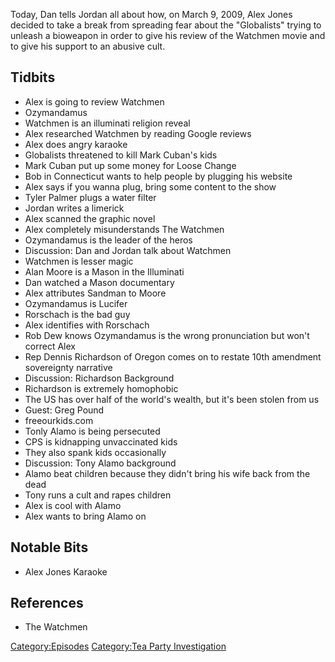 {{DEFAULTSORT:
    #_EPISODE_0210:March 9, 2009
}}{{Episode
    | title           = March 9, 2009
    | caption         = Listen to this episode on [https://knowledgefight.libsyn.com/knowledge-fight-march-9-2009 Libsyn] [https://open.spotify.com/episode/4gLETSLGSFOubS3JNne30N Spotify]
    | episodeNumber   = 210
    | length          = 01:26:45
    | airDate         = September 26, 2018
    | coverageDate    = March 9, 2009
    | episodeType     = [[:Category:Tea Party Investigation|Tea Party Investigation]]
    | appearance      = [[Ozymandamus]], [[Mark Cuban]], [[Tyler Palmer]], [[Alan Moore]], [[Rob Dew]], [[Dinnis Richardson]], [[Greg Pound]], [[Tony Alamo]], [[Diane Bach]]
    | previousEpisode = [[209: Drunk Hotel Interview]]
    | nextEpisode     = [[211: March 10, 2009]]
}}

{{Stub}}

Today, Dan tells Jordan all about how, on March 9, 2009, Alex Jones decided to take a break from spreading fear about the "Globalists" trying to unleash a bioweapon in order to give his review of the Watchmen movie and to give his support to an abusive cult.

==Tidbits==

*Alex is going to review Watchmen
*Ozymandamus
*Watchmen is an illuminati religion reveal
*Alex researched Watchmen by reading Google reviews
*Alex does angry karaoke
*Globalists threatened to kill Mark Cuban's kids
*Mark Cuban put up some money for Loose Change
*Bob in Connecticut wants to help people by plugging his website
*Alex says if you wanna plug, bring some content to the show
*Tyler Palmer plugs a water filter
*Jordan writes a limerick
*Alex scanned the graphic novel
*Alex completely misunderstands The Watchmen
*Ozymandamus is the leader of the heros
*Discussion: Dan and Jordan talk about Watchmen
*Watchmen is lesser magic
*Alan Moore is a Mason in the Illuminati
*Dan watched a Mason documentary
*Alex attributes Sandman to Moore
*Ozymandamus is Lucifer
*Rorschach is the bad guy
*Alex identifies with Rorschach
*Rob Dew knows Ozymandamus is the wrong pronunciation but won't correct Alex
*Rep Dennis Richardson of Oregon comes on to restate 10th amendment sovereignty narrative
*Discussion: Richardson Background
*Richardson is extremely homophobic
*The US has over half of the world's wealth, but it's been stolen from us
*Guest: Greg Pound
*freeourkids.com
*Tonly Alamo is being persecuted
*CPS is kidnapping unvaccinated kids
*They also spank kids occasionally
*Discussion: Tony Alamo background
*Alamo beat children because they didn't bring his wife back from the dead
*Tony runs a cult and rapes children
*Alex is cool with Alamo
*Alex wants to bring Alamo on

==Notable Bits==

*Alex Jones Karaoke

==References==

*The Watchmen

[[Category:Episodes]]
[[Category:Tea Party Investigation]]
